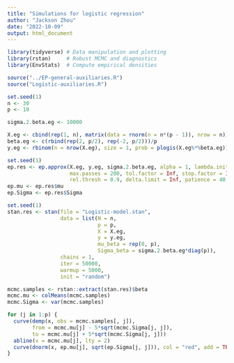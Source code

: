 ```yaml
---
title: "Simulations for logistic regression"
author: "Jackson Zhou"
date: "2022-10-09"
output: html_document
---
```


```r
library(tidyverse) # Data manipulation and plotting
library(rstan)     # Robust MCMC and diagnostics
library(EnvStats)  # Compute empirical densities

source("../EP-general-auxiliaries.R")
source("Logistic-auxiliaries.R")
```

```r
set.seed(1)
n <- 30
p <- 10

sigma.2.beta.eg <- 10000

X.eg <- cbind(rep(1, n), matrix(data = rnorm(n = n*(p - 1)), nrow = n))
beta.eg <- c(rbind(rep(2, p/2), rep(-2, p/2)))/p
y.eg <- rbinom(n = nrow(X.eg), size = 1, prob = plogis(X.eg%*%beta.eg))
```

```r
set.seed(1)
ep.res <- ep.approx(X.eg, y.eg, sigma.2.beta.eg, alpha = 1, lambda.init = 0.5,
                    max.passes = 200, tol.factor = Inf, stop.factor = Inf , abs.thresh = 0.5, 
                    rel.thresh = 0.9, delta.limit = Inf, patience = 40, verbose = T)
ep.mu <- ep.res$mu
ep.Sigma <- ep.res$Sigma
```

```r
set.seed(1)
stan.res <- stan(file = "Logistic-model.stan",
                 data = list(N = n,
                             p = p,
                             X = X.eg,
                             y = y.eg,
                             mu_beta = rep(0, p),
                             Sigma_beta = sigma.2.beta.eg*diag(p)),
                 chains = 1,
                 iter = 50000,
                 warmup = 5000,
                 init = "random") 

mcmc.samples <- rstan::extract(stan.res)$beta
mcmc.mu <- colMeans(mcmc.samples)
mcmc.Sigma <- var(mcmc.samples)
```

```r
for (j in 1:p) {
  curve(demp(x, obs = mcmc.samples[, j]),
        from = mcmc.mu[j] - 5*sqrt(mcmc.Sigma[j, j]),
        to = mcmc.mu[j] + 5*sqrt(mcmc.Sigma[j, j]))
  abline(v = mcmc.mu[j], lty = 2)
  curve(dnorm(x, ep.mu[j], sqrt(ep.Sigma[j, j])), col = "red", add = TRUE)
}
```
